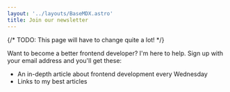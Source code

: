 ```yaml
---
layout: '../layouts/BaseMDX.astro'
title: Join our newsletter
---
```



{/* TODO: This page will have to change quite a lot! */}


Want to become a better frontend developer? I'm here to help. Sign up with your email address and you'll get these:

- An in-depth article about frontend development every Wednesday
- Links to my best articles

<Testimonial name='jerry-jones' />

<Testimonial name='martjn-bokma' />
<Testimonial name='vladimir' />
<Testimonial name='amarender-reddy' />
